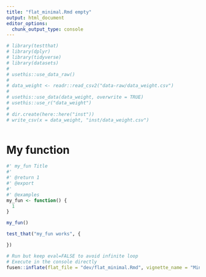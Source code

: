 ```yaml
---
title: "flat_minimal.Rmd empty"
output: html_document
editor_options: 
  chunk_output_type: console
---
```


```r
# library(testthat)
# library(dplyr)
# library(tidyverse)
# library(datasets)
# 
# usethis::use_data_raw()
# 
# data_weight <- readr::read_csv2("data-raw/data_weight.csv")
# 
# usethis::use_data(data_weight, overwrite = TRUE)
# usethis::use_r("data_weight")
# 
# dir.create(here::here("inst"))
# write_csv(x = data_weight, "inst/data_weight.csv")



```

<!--
 You need to run the 'description' chunk in the '0-dev_history.Rmd' file before continuing your code there.
-->

# My function

```r
#' my_fun Title
#'
#' @return 1
#' @export
#'
#' @examples
my_fun <- function() {
  1
}
```

```r
my_fun()
```

```r
test_that("my_fun works", {

})
```


```r
# Run but keep eval=FALSE to avoid infinite loop
# Execute in the console directly
fusen::inflate(flat_file = "dev/flat_minimal.Rmd", vignette_name = "Minimal")
```
